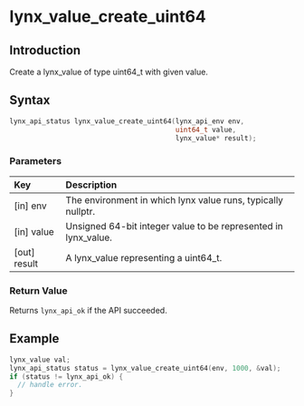 # lynx_value_create_uint64

## Introduction

Create a lynx_value of type uint64_t with given value.

## Syntax

```c
lynx_api_status lynx_value_create_uint64(lynx_api_env env,
                                         uint64_t value,
                                         lynx_value* result);
```

### Parameters

| Key           | Description                                                    |
|:--------------|:---------------------------------------------------------------|
| [in] env      | The environment in which lynx value runs, typically nullptr.   |
| [in] value    | Unsigned 64-bit integer value to be represented in lynx_value. |
| [out] result  | A lynx_value representing a uint64_t.                          |

### Return Value

Returns `lynx_api_ok` if the API succeeded.

## Example

```c
lynx_value val;
lynx_api_status status = lynx_value_create_uint64(env, 1000, &val);
if (status != lynx_api_ok) {
  // handle error.
}
```